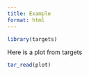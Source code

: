 ```yaml
---
title: Example
format: html
---
```


```r
library(targets)
```

Here is a plot from targets

```r
tar_read(plot)
```

